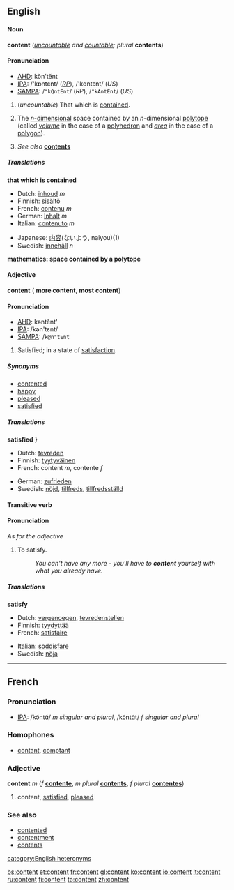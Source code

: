 ==English==
====Noun====
'''content''' (''[[uncountable]] and [[countable]]; plural'' '''contents''')

====Pronunciation====
*[[AHD]]: kŏn'tĕnt
*[[IPA]]: /'kɒntɛnt/ (''[[RP]]''), /'kɑntɛnt/ (''US'')
*[[SAMPA]]: /<tt>"kQntEnt</tt>/ (''RP''), /<tt>"kAntEnt</tt>/ (''US'')

#(''uncountable'') That which is [[contain]]ed.
#{{mathematics}} The [[n-dimensional|''n''-dimensional]] space contained by an ''n''-dimensional [[polytope]] (called ''[[volume]]'' in the case of a [[polyhedron]] and ''[[area]]'' in the case of a [[polygon]]).
#''See also'' '''[[contents]]'''

=====Translations=====

'''that which is contained'''
{{top}}
<!--Languages from A to I go here-->
*Dutch: [[inhoud]] ''m''
*Finnish: [[sisältö]]
*French: [[contenu]] ''m''
*German: [[Inhalt]] ''m''<!--This doesn't look right: *[[Ido]]: -ed-->
*Italian: [[contenuto]] ''m''
{{mid}}
<!--Languages from J to Z go here-->
*Japanese: [[内容]](ないよう, naiyou)(1)
*Swedish: [[innehåll]] ''n''
{{bottom}}

'''mathematics: space contained by a polytope'''
{{top}}
{{mid}}
{{bottom}}

====Adjective====
'''content''' ({{compar}} '''more content''', {{superl}} '''most content''')

====Pronunciation====
*[[AHD]]: kəntĕnt'
*[[IPA]]: /kən'tɛnt/
*[[SAMPA]]: /<tt>k@n"tEnt</tt>

#Satisfied; in a state of [[satisfaction]].

=====Synonyms=====
*[[contented]]
*[[happy]]
*[[pleased]]
*[[satisfied]]

=====Translations=====

'''satisfied'''
{{top}}}
*Dutch: [[tevreden]]
*Finnish: [[tyytyväinen]]
*French: content ''m'', contente ''f''
{{mid}}
*German: [[zufrieden]]
*Swedish: [[nöjd]], [[tillfreds]], [[tillfredsställd]]
{{bottom}}

====Transitive verb====
{{en-infl-reg-consonant|content||}}

====Pronunciation====
''As for the adjective''

#To satisfy. 
#:''You can't have any more - you'll have to '''content''' yourself with what you already have.''

=====Translations=====
'''satisfy'''
{{top}}
*Dutch: [[vergenoegen]], [[tevredenstellen]]
*Finnish: [[tyydyttää]]
*French: [[satisfaire]]
{{mid}}
*Italian: [[soddisfare]]
*Swedish: [[nöja]]
{{bottom}}

----
==French==
===Pronunciation===
*[[IPA]]: /kɔ̃ntɑ̃/ ''m singular and plural'', /kɔ̃ntɑ̃t/ ''f singular and plural''

===Homophones===
*[[contant]], [[comptant]]

===Adjective===
'''content''' ''m'' (''f'' '''[[contente]]''', ''m plural'' '''[[contents#French|contents]]''', ''f plural'' '''[[contentes]]''')

#content, [[satisfied]], [[pleased]]

===See also===
*[[contented]]
*[[contentment]]
*[[contents]]

[[category:English heteronyms]]

[[bs:content]]
[[et:content]]
[[fr:content]]
[[gl:content]]
[[ko:content]]
[[io:content]]
[[it:content]]
[[ru:content]]
[[fi:content]]
[[ta:content]]
[[zh:content]]